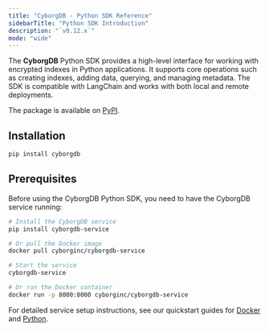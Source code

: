 ```yaml
---
title: "CyborgDB - Python SDK Reference"
sidebarTitle: "Python SDK Introduction"
description: "`v0.12.x`"
mode: "wide"
---
```


The **CyborgDB** Python SDK provides a high-level interface for working with encrypted indexes in Python applications. It supports core operations such as creating indexes, adding data, querying, and managing metadata. The SDK is compatible with LangChain and works with both local and remote deployments.

The package is available on [PyPI](https://pypi.org/project/cyborgdb/).

## Installation

```bash
pip install cyborgdb
```

## Prerequisites

Before using the CyborgDB Python SDK, you need to have the CyborgDB service running:

```bash
# Install the CyborgDB service
pip install cyborgdb-service

# Or pull the Docker image
docker pull cyborginc/cyborgdb-service

# Start the service
cyborgdb-service

# Or run the Docker container
docker run -p 8000:8000 cyborginc/cyborgdb-service
```

For detailed service setup instructions, see our quickstart guides for [Docker](../guides/intro/quickstart-docker) and [Python](../guides/intro/quickstart-python).
